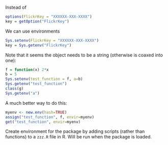 


Instead of 

``` r
options(FlickrKey = "XXXXXX-XXX-XXXX")
key = getOption("FlickrKey")
````


We can use environments

``` r
Sys.setenv(FlickrKey = "XXXXXX-XXX-XXXX")
key = Sys.getenv("FlickrKey")
````

Note that it seems the object needs to be a string (otherwise is coaxed into one):

``` r
f = function(x) 2*x
b = 5
Sys.setenv(test_function = f, a=b)
Sys.getenv("test_function")
class(g)
Sys.getenv("a")
````

A much better way to do this:

``` r
myenv <- new.env(hash=TRUE)
assign("test_function", f, envir=myenv)
get("test_function", envir=myenv)
````

Create environment for the package by adding scripts (rather than functions) to a `zzz.R` file in R.  Will be run when the package is loaded.  

